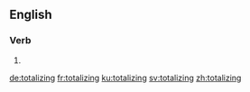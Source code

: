 ==English==

===Verb===
{{head|en|present participle}}

# {{present participle of|totalize|lang=en}}

[[de:totalizing]]
[[fr:totalizing]]
[[ku:totalizing]]
[[sv:totalizing]]
[[zh:totalizing]]